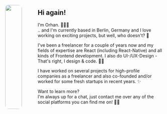 <div style="display: flex;" id="about-container">
<div style="flex: 0.4; padding-top: 17px" id="about-image">
    <img style="width: 100%; border-radius: 10px; height: auto" src="me-about.png"/>    
</div>
<div style="flex: 3; margin-left: 50px">
<h2>Hi again!</h2>
<p>I'm Orhan. 🙋🏻‍♂️<br/>
.. and I'm currently based in Berlin, Germany and I love working on exciting projects, but well, who doesn't? 🤗<br/>

I've been a freelancer for a couple of years now and my fields of expertise are React (including React-Native) and all kinds of Frontend development. I also do UI-/UX-Design - That's right, I design & code. 🥷🏻<br/>

I have worked on several projects for high-profile companies as a freelancer and also co-founded and/or worked for some fresh startups in recent years. ✨<br/>

Want to learn more?<br/>
I'm always up for a chat, just contact me over any of the social platforms you can find me on! 🤝🏻
</p>
</div>
</div>